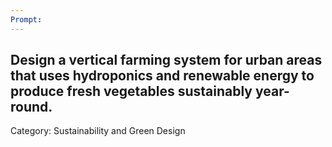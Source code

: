 ```yaml
---
Prompt:
---
```

Design a vertical farming system for urban areas that uses hydroponics and renewable energy to produce fresh vegetables sustainably year-round.
---
Category: Sustainability and Green Design
